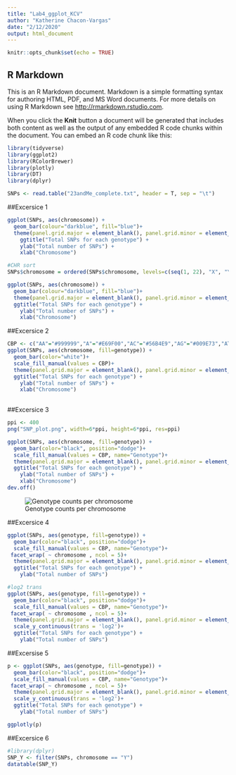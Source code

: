 ```yaml
---
title: "Lab4_ggplot_KCV"
author: "Katherine Chacon-Vargas"
date: "2/12/2020"
output: html_document
---
```


```r
knitr::opts_chunk$set(echo = TRUE)
```

## R Markdown

This is an R Markdown document. Markdown is a simple formatting syntax for authoring HTML, PDF, and MS Word documents. For more details on using R Markdown see <http://rmarkdown.rstudio.com>.

When you click the **Knit** button a document will be generated that includes both content as well as the output of any embedded R code chunks within the document. You can embed an R code chunk like this:

```r
library(tidyverse)
library(ggplot2)
library(RColorBrewer)
library(plotly)
library(DT)
library(dplyr)
```

```r
SNPs <- read.table("23andMe_complete.txt", header = T, sep = "\t")
```

##Excersice 1
```r
ggplot(SNPs, aes(chromosome)) +
  geom_bar(colour="darkblue", fill="blue")+
  theme(panel.grid.major = element_blank(), panel.grid.minor = element_blank(),panel.background = element_blank())+
    ggtitle("Total SNPs for each genotype") +
    ylab("Total number of SNPs") +
    xlab("Chromosome")
```

```r
#CHR sort
SNPs$chromosome = ordered(SNPs$chromosome, levels=c(seq(1, 22), "X", "Y", "MT"))

ggplot(SNPs, aes(chromosome)) +
  geom_bar(colour="darkblue", fill="blue")+
  theme(panel.grid.major = element_blank(), panel.grid.minor = element_blank(),panel.background = element_blank())+
  ggtitle("Total SNPs for each genotype") +
    ylab("Total number of SNPs") +
    xlab("Chromosome")
```

##Excersice 2

```r
CBP <- c("AA"="#999999","A"="#E69F00","AC"="#56B4E9","AG"="#009E73","AT"="#F0E442","C"="#0072B2","CC"="#D55E00","CG"="#CC79A7","CT"="#000000","D"="#FFCC00","DD"="#FF9900","DI"="#FF3300","G"="#99CC00","GG"="#33FF00","GT"="#00FFCC","I"="#9900FF","II"="#666699","T"="#CCFFCC","TT"="#996699","--"="#00CCFF")
ggplot(SNPs, aes(chromosome, fill=genotype)) +
  geom_bar(color="white")+
  scale_fill_manual(values = CBP)+
  theme(panel.grid.major = element_blank(), panel.grid.minor = element_blank(),panel.background = element_blank())+
  ggtitle("Total SNPs for each genotype") +
    ylab("Total number of SNPs") +
    xlab("Chromosome")
  
```

##Excersice 3

```r
ppi <- 400
png("SNP_plot.png", width=6*ppi, height=6*ppi, res=ppi)

ggplot(SNPs, aes(chromosome, fill=genotype)) +
  geom_bar(color="black", position="dodge")+
  scale_fill_manual(values = CBP, name="Genotype")+
  theme(panel.grid.major = element_blank(), panel.grid.minor = element_blank(),panel.background = element_blank())+
  ggtitle("Total SNPs for each genotype") +
    ylab("Total number of SNPs") +
    xlab("Chromosome")
dev.off()
```

![Genotype counts per chromosome](SNP_plot.png) 

##Excersice 4

```r
ggplot(SNPs, aes(genotype, fill=genotype)) +
  geom_bar(color="black", position="dodge")+
  scale_fill_manual(values = CBP, name="Genotype")+
 facet_wrap( ~ chromosome , ncol = 5)+
  theme(panel.grid.major = element_blank(), panel.grid.minor = element_blank(),panel.background = element_blank(), axis.ticks = element_blank(), axis.text.x = element_blank(), axis.title.x = element_blank())+
  ggtitle("Total SNPs for each genotype") +
    ylab("Total number of SNPs")

```

```r
#log2 trans
ggplot(SNPs, aes(genotype, fill=genotype)) +
  geom_bar(color="black", position="dodge")+
  scale_fill_manual(values = CBP, name="Genotype")+
 facet_wrap( ~ chromosome , ncol = 5)+
  theme(panel.grid.major = element_blank(), panel.grid.minor = element_blank(),panel.background = element_blank(), axis.ticks = element_blank(), axis.text.x = element_blank(), axis.title.x = element_blank())+
  scale_y_continuous(trans = 'log2')+
  ggtitle("Total SNPs for each genotype") +
    ylab("Total number of SNPs")
```

##Excersise 5

```r
p <- ggplot(SNPs, aes(genotype, fill=genotype)) +
  geom_bar(color="black", position="dodge")+
  scale_fill_manual(values = CBP, name="Genotype")+
 facet_wrap( ~ chromosome , ncol = 5)+
  theme(panel.grid.major = element_blank(), panel.grid.minor = element_blank(),panel.background = element_blank(), axis.ticks = element_blank(), axis.text.x = element_blank(), axis.title.x = element_blank())+
  scale_y_continuous(trans = 'log2')+
  ggtitle("Total SNPs for each genotype") +
    ylab("Total number of SNPs")

ggplotly(p)
```

##Excersice 6

```r
#library(dplyr)
SNP_Y <- filter(SNPs, chromosome == "Y")
datatable(SNP_Y)
```
